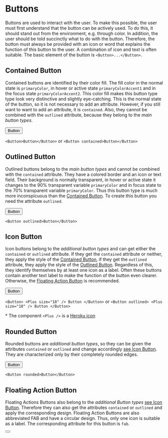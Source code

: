
<Meta title="Nord UI | Button" />

# Buttons

Buttons are used to interact with the user. To make this possible,
the user must first understand that the button can be actively used.
To do this, it should stand out from the environment, e.g. through color.
In addition, the user should be told succinctly what to do with the button.
Therefore, the button must always be provided with an icon or word that
explains the function of this button to the user. A combination of icon and
text is often suitable.
The basic element of the button is `<Button>...</Button>`.

## Contained Button

Contained buttons are identified by their color fill. The fill color in the
normal state is `primaryColor`, in hover or active state `primaryColorAccent1`
and in the focus state `primaryColorAccent2`. This color fill makes this button type
type look very distinctive and slightly eye-catching. This is the normal state of the
button, so it is not necessary to add an attribute. However, if you still want to
want to add an attribute, it is `contained`. Also, they cannot be combined with the
`outlined` attribute, because they belong to the _main button types_.

<Story name="Contained" default>
  <Button contained>Button</Button>
</Story>

`<Button>Button</Button>` or `<Button contained>Button</Button>`

## Outlined Button

Outlined buttons belong to the _main button types_ and cannot be combined with the
`contained` attribute. They have a colored border and an icon or text field. Their background
is normally transparent, in hover or active state it changes to the 90% transparent
variable `primaryColor` and in focus state to the 70% transparent variable `primaryColor`.
Thus this button type is much more inconspicuous than the [Contained Button](#contained-button). To
create this button you need the attribute `outlined`.

<Story name="Outlined">
  <Button outlined>Button</Button>
</Story>

`<Button outlined>Button</Button>`

## Icon Button

Icon buttons belong to the _additional button types_ and can get either the `contained` or `outlined`
attribute. If they get the `contained` attribute or neither, they apply the style of the
[Contained Button](#contained-button), if they get the `outlined` attribute, they apply the style of the
[Outlined Button](#outlined-button). Regardless of this, they identify themselves by at least one icon as
a label. Often these buttons contain another text label to make the function of the button even clearer.
Otherwise, the [Floating Action Button](#floating-action-button) is recommended.

<Story name="Icon">
  <Button>
    <Plus size="18" /> Button
  </Button>
</Story>

`<Button> <Plus size="18" /> Button </Button>` or `<Button outlined> <Plus size="18" /> Button </Button>`

\* The component `<Plus />` is a [Heroku icon](https://github.com/impulse/heroicons-react)

## Rounded Button

Rounded buttons are _additional button types_, so they can be given the attributes
`contained` or `outlined` and change accordingly [see Icon Button](#icon-button). They are
characterized only by their completely rounded edges.

<Story name="Rounded">
  <Button rounded>Button</Button>
</Story>

`<Button rounded>Button</Button>`

## Floating Action Button

Floating Actions Buttons also belong to the _additional Button types_ [see Icon Button](#icon-button).
Therefore they can also get the attributes `contained` or `outlined` and apply the corresponding
design. Floating Action Buttons are also abbreviated FAB and have a circular design. Thus,
only one icon is suitable as a label. The corresponding attribute for this button is `fab`.

<Story name="FAB">
  <Button fab>
    <Plus />
  </Button>
</Story>
